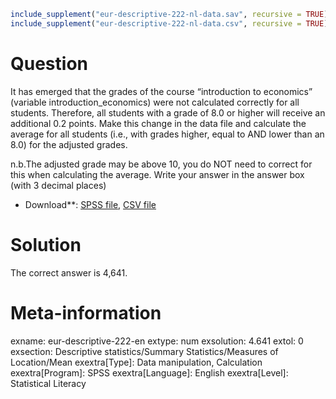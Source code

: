 ```r
include_supplement("eur-descriptive-222-nl-data.sav", recursive = TRUE)
include_supplement("eur-descriptive-222-nl-data.csv", recursive = TRUE)
```

Question
========
It has emerged that the grades of the course "introduction to economics" (variable introduction_economics) were not calculated correctly for all students. Therefore, all students with a grade of 8.0 or higher will receive an additional 0.2 points. Make this change in the data file and calculate the average for all students (i.e., with grades higher, equal to AND lower than an 8.0) for the adjusted grades.

n.b.The adjusted grade may be above 10, you do NOT need to correct for this when calculating the average. Write your answer in the answer box (with 3 decimal places)

* Download**: [SPSS file](eur-descriptive-222-nl-data.sav), [CSV file](eur-descriptive-222-nl-data.csv)


Solution
========
The correct answer is 4,641.

Meta-information
================
exname: eur-descriptive-222-en
extype: num
exsolution: 4.641
extol: 0
exsection: Descriptive statistics/Summary Statistics/Measures of Location/Mean
exextra[Type]: Data manipulation, Calculation
exextra[Program]: SPSS
exextra[Language]: English
exextra[Level]: Statistical Literacy
